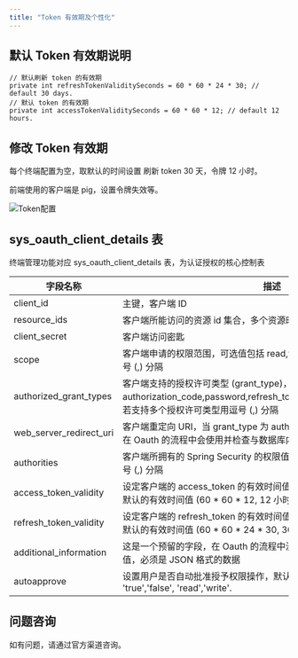```yaml
---
title: "Token 有效期及个性化"
---
```


## 默认 Token 有效期说明

```plain
// 默认刷新 token 的有效期
private int refreshTokenValiditySeconds = 60 * 60 * 24 * 30; // default 30 days.
// 默认 token 的有效期
private int accessTokenValiditySeconds = 60 * 60 * 12; // default 12 hours.
```

## 修改 Token 有效期

<Note>
每个终端配置为空，取默认的时间设置 刷新 token 30 天，令牌 12 小时。

前端使用的客户端是 pig，设置令牌失效等。
</Note>

![Token配置](/images/1599314159653-f0977281-a56c-4ddf-bd2f-001db5f387b6.png)

## sys_oauth_client_details 表

<Warning>
终端管理功能对应 sys_oauth_client_details 表，为认证授权的核心控制表
</Warning>

| 字段名称 | 描述 |
| --- | --- |
| client_id | 主键，客户端 ID |
| resource_ids | 客户端所能访问的资源 id 集合，多个资源时用逗号 (,) 分隔 |
| client_secret | 客户端访问密匙 |
| scope | 客户端申请的权限范围，可选值包括 read,write,trust;若有多个权限范围用逗号 (,) 分隔 |
| authorized_grant_types | 客户端支持的授权许可类型 (grant_type)，可选值包括 authorization_code,password,refresh_token,implicit,client_credentials，若支持多个授权许可类型用逗号 (,) 分隔 |
| web_server_redirect_uri | 客户端重定向 URI，当 grant_type 为 authorization_code 或 implicit 时，在 Oauth 的流程中会使用并检查与数据库内的 redirect_uri 是否一致 |
| authorities | 客户端所拥有的 Spring Security 的权限值，可选，若有多个权限值，用逗号 (,) 分隔 |
| access_token_validity | 设定客户端的 access_token 的有效时间值 (单位：秒)，若不设定值则使用默认的有效时间值 (60 * 60 * 12, 12 小时) |
| refresh_token_validity | 设定客户端的 refresh_token 的有效时间值 (单位：秒)，若不设定值则使用默认的有效时间值 (60 * 60 * 24 * 30, 30 天) |
| additional_information | 这是一个预留的字段，在 Oauth 的流程中没有实际的使用，可选，但若设置值，必须是 JSON 格式的数据 |
| autoapprove | 设置用户是否自动批准授予权限操作，默认值为 'false', 可选值包括 'true','false', 'read','write'. |

## 问题咨询

如有问题，请通过官方渠道咨询。

